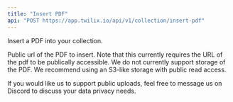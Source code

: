 ```yaml
---
title: "Insert PDF"
api: "POST https://app.twilix.io/api/v1/collection/insert-pdf"
---
```


Insert a PDF into your collection.

<Snippet file="param-collection-insert.mdx" />

<ParamField body="url" type="string">
  Public url of the PDF to insert.
</ParamField>

<Note>
Note that this currently requires the URL of the pdf to be publically accessible. We do not currently support storage of the PDF. 
We recommend using an S3-like storage with public read access.

If you would like us to support public uploads, feel free to message us on
Discord to discuss your data privacy needs.

</Note>

<Snippet file="header-application-type.mdx" />
